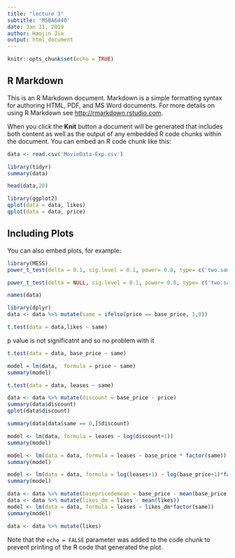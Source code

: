 ---
title: "lecture 3"
subtitle: 'MSBA6440'
date: Jan 31, 2019
author: Haojin Jia
output: html_document
---

```{r setup, include=FALSE}
knitr::opts_chunk$set(echo = TRUE)
```

## R Markdown

This is an R Markdown document. Markdown is a simple formatting syntax for authoring HTML, PDF, and MS Word documents. For more details on using R Markdown see <http://rmarkdown.rstudio.com>.

When you click the **Knit** button a document will be generated that includes both content as well as the output of any embedded R code chunks within the document. You can embed an R code chunk like this:

```{r cars}
data <- read.csv('MovieData-Exp.csv')
```

```{r}
library(tidyr)
summary(data)
```
```{r}
head(data,20)
```




```{r}
library(ggplot2)
qplot(data = data, likes)
qplot(data = data, price)
```





## Including Plots

You can also embed plots, for example:

```{r pressure, echo=FALSE}
library(MESS)
power_t_test(delta = 0.1, sig.level = 0.1, power= 0.8, type= c('two.sample'),alternative = c("two.sided"), n =NULL)
```

```{r}
power_t_test(delta = NULL, sig.level = 0.1, power= 0.8, type= c('two.sample'),alternative = c("two.sided"), n =118)
```
```{r}
names(data)
```

```{r}
library(dplyr)
data <- data %>% mutate(same = ifelse(price == base_price, 1,0))    

t.test(data = data,likes ~ same)
```
p value is not significatnt and so no problem with it
```{r}
t.test(data = data, base_price ~ same)
```


```{r}
model = lm(data,  formula = price ~ same)
summary(model)
```
```{r}
t.test(data = data, leases ~ same)
```
```{r}
data <- data %>% mutate(discount = base_price - price)
summary(data$discount)
qplot(data$discount)
```

```{r}
summary(data[data$same == 0,]$discount)
```
```{r}
model <- lm(data, formula = leases ~ log(discount+1))
summary(model)
```

```{r}
model <- lm(data = data, formula = leases ~ base_price * factor(same))
summary(model)
```

```{r}
model <- lm(data = data, formula = log(leases+1) ~ log(base_price+1)*factor(same)) 
summary(model)
```
```{r}
data <- data %>% mutate(basepricedemean = base_price - mean(base_price))
data <- data %>% mutate(likes_dm = likes - mean(likes))
model <- lm(data = data, formula = leases ~ likes_dm*factor(same))
summary(model)

data <- data %>% mutate(likes)
```


Note that the `echo = FALSE` parameter was added to the code chunk to prevent printing of the R code that generated the plot.
